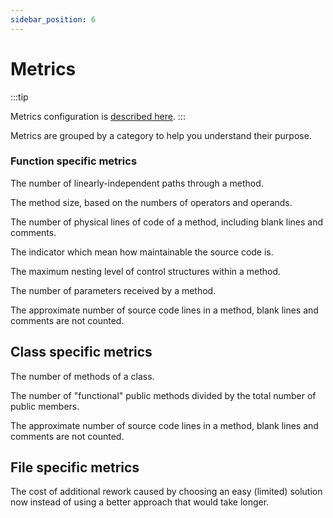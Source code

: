 ```yaml
---
sidebar_position: 6
---
```


# Metrics
:::tip

Metrics configuration is [described here](../configuration/configuring-metrics).
:::

Metrics are grouped by a category to help you understand their purpose.
### Function specific metrics

<Admonition type="info" icon="-" title="cyclomatic-complexity">
  <p>
The number of linearly-independent paths through a method.

  </p>
</Admonition>
<Admonition type="info" icon="-" title="halstead-volume
">
  <p>

The method size, based on the numbers of operators and operands.
  </p>
</Admonition>
<Admonition type="info" icon="-" title="lines-of-code">
  <p>



The number of physical lines of code of a method, including blank lines and comments.


  </p>
</Admonition>
<Admonition type="info" icon="-" title="maintainability-index">
  <p>
The indicator which mean how maintainable the source code is.

  </p>
</Admonition>
<Admonition type="info" icon="-" title="maximum-nesting-level
">
  <p>
The maximum nesting level of control structures within a method.

  </p>
</Admonition>
<Admonition type="info" icon="-" title="number-of-parameters
">
  <p>
The number of parameters received by a method.

  </p>
</Admonition>

<Admonition type="info" icon="-" title="source-lines-of-code">
  <p>
The approximate number of source code lines in a method, blank lines and comments are not counted.

  </p>
</Admonition>






## Class specific metrics

<Admonition type="info" icon="-" title="number-of-methods">
  <p>

The number of methods of a class.

  </p>
</Admonition>
<Admonition type="info" icon="-" title="weight-of-class">
  <p>
The number of "functional" public methods divided by the total number of public members.

  </p>
</Admonition>
<Admonition type="info" icon="-" title="source-lines-of-code">
  <p>
The approximate number of source code lines in a method, blank lines and comments are not counted.

  </p>
</Admonition>


## File specific metrics
<Admonition type="info" icon="-" title="technical-debt">
  <p>
The cost of additional rework caused by choosing an easy (limited) solution now instead of using a better approach that would take longer.
  </p>
</Admonition>

